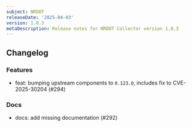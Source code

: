 ```yaml
---
subject: NRDOT
releaseDate: '2025-04-03'
version: 1.0.3
metaDescription: Release notes for NRDOT Collector version 1.0.3
---
```



## Changelog
### Features
* feat: bumping upstream components to `0.123.0`, includes fix to CVE-2025-30204 (#294)
### Docs
* docs: add missing documentation (#292)


